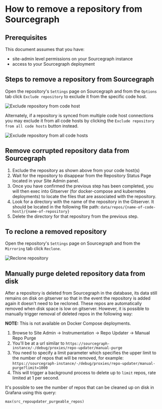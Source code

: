 # How to remove a repository from Sourcegraph

## Prerequisites

This document assumes that you have:

- site-admin level permissions on your Sourcegraph instance
- access to your Sourcegraph deployment

## Steps to remove a repository from Sourcegraph

Open the repository's `Settings` page on Sourcegraph and from the `Options` tab click `Exclude repository` to exclude it from the specific code host.

![Exclude repository from code host](https://storage.googleapis.com/sourcegraph-assets/docs/images/admin/how-to/exclude-repo.png)

Alternately, if a repository is synced from multiple code host connections you may exclude it from all code hosts by clicking the `Exclude repository from all code hosts` button instead.

![Exclude repository from all code hosts](https://storage.googleapis.com/sourcegraph-assets/docs/images/admin/how-to/exclude-repo-from-all-code-hosts.png)

## Remove corrupted repository data from Sourcegraph

1. Exclude the repository as shown above from your code host(s)
1. Wait for the repository to disappear from the Repository Status Page located in your Site Admin panel.
1. Once you have confirmed the previous step has been completed, you will then exec into Gitserver (for docker-compose and kubernetes deployments) to locate the files that are associated with the repository.
1. Look for a directory with the name of the repository in the Gitserver. It should be located in the following file path: `data/repos/{name-of-code-host}/{name-of-repository}`
1. Delete the directory for that repository from the previous step.

## To reclone a removed repository

Open the repository's `Settings` page on Sourcegraph and from the `Mirroring` tab click `Reclone`.

![Reclone repository](https://storage.googleapis.com/sourcegraph-assets/docs/images/admin/how-to/reclone-repo.png)

## Manually purge deleted repository data from disk

After a repository is deleted from Sourcegraph in the database, its data still remains on disk on gitserver so that in the event the repository is added again it doesn't need to be recloned. These repos are automatically removed when disk space is low on gitserver. However, it is possible to manually trigger removal of deleted repos in the following way:

**NOTE:** This is not available on Docker Compose deployments.

1. Browse to Site Admin -> Instrumentation -> Repo Updater -> Manual Repo Purge
2. You'll be at a url similar to `https://sourcegraph-instance/-/debug/proxies/repo-updater/manual-purge`
3. You need to specify a limit parameter which specifies the upper limit to the number of repos that will be removed, for example: `https://sourcegraph-instance/-/debug/proxies/repo-updater/manual-purge?limit=1000`
4. This will trigger a background process to delete up to `limit` repos, rate limited at 1 per second.

It's possible to see the number of repos that can be cleaned up on disk in Grafana using this query:

```
max(src_repoupdater_purgeable_repos)
```
